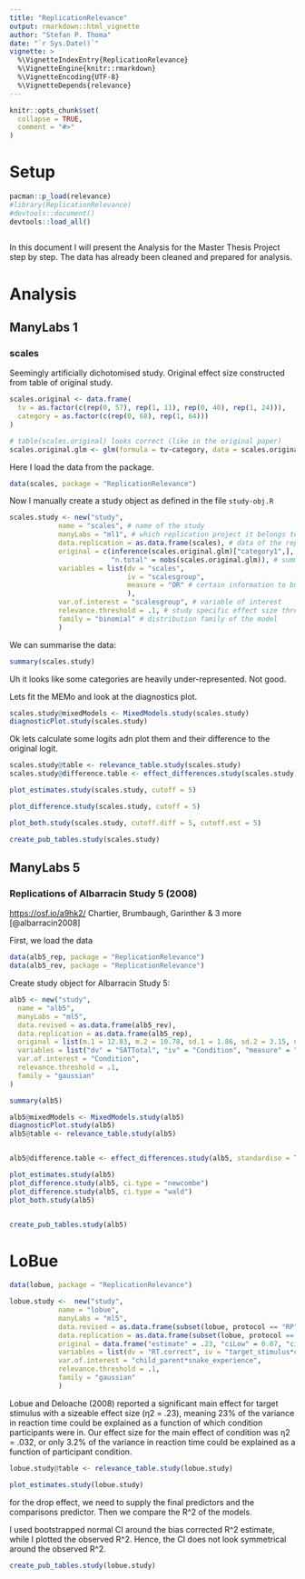 ```yaml
---
title: "ReplicationRelevance"
output: rmarkdown::html_vignette
author: "Stefan P. Thoma"
date: "`r Sys.Date()`"
vignette: >
  %\VignetteIndexEntry{ReplicationRelevance}
  %\VignetteEngine{knitr::rmarkdown}
  %\VignetteEncoding{UTF-8}
  %\VignetteDepends{relevance} 
---
```


```r
knitr::opts_chunk$set(
  collapse = TRUE,
  comment = "#>"
)
```
# Setup
```r
pacman::p_load(relevance)
#library(ReplicationRelevance)
#devtools::document()
devtools::load_all()
 
```

In this document I will present the Analysis for the Master Thesis Project step by step. 
The data has already been cleaned and prepared for analysis.


# Analysis

## ManyLabs 1

### scales
Seemingly artificially dichotomised study.
Original effect size constructed from table of original study.
```r
scales.original <- data.frame(
  tv = as.factor(c(rep(0, 57), rep(1, 11), rep(0, 40), rep(1, 24))),
  category = as.factor(c(rep(0, 68), rep(1, 64)))
)

# table(scales.original) looks correct (like in the original paper)
scales.original.glm <- glm(formula = tv~category, data = scales.original, family="binomial", )
```

Here I load the data from the package.
```r
data(scales, package = "ReplicationRelevance")
```



Now I manually create a study object as defined in the file `study-obj.R`


```r
scales.study <- new("study", 
            name = "scales", # name of the study
            manyLabs = "ml1", # which replication project it belongs to
            data.replication = as.data.frame(scales), # data of the replication
            original = c(inference(scales.original.glm)["category1",],
                         "n.total" = nobs(scales.original.glm)), # summary of the original study
            variables = list(dv = "scales",
                             iv = "scalesgroup",
                             measure = "OR" # certain information to build the models
                             ), 
            var.of.interest = "scalesgroup", # variable of interest
            relevance.threshold = .1, # study specific effect size threshold
            family = "binomial" # distribution family of the model
            )
```

We can summarise the data:
```r
summary(scales.study)
```

Uh it looks like some categories are heavily under-represented. Not good. 


Lets fit the MEMo and look at the diagnostics plot.
```r
scales.study@mixedModels <- MixedModels.study(scales.study)
diagnosticPlot.study(scales.study)
```

Ok lets calculate some logits adn plot them and their difference to the original logit.
```r
scales.study@table <- relevance_table.study(scales.study)
scales.study@difference.table <- effect_differences.study(scales.study)
```


```r
plot_estimates.study(scales.study, cutoff = 5)

plot_difference.study(scales.study, cutoff = 5)

plot_both.study(scales.study, cutoff.diff = 5, cutoff.est = 5)

```

```r
create_pub_tables.study(scales.study)
```



## ManyLabs 5

### Replications of Albarracin Study 5 (2008)

<https://osf.io/a9hk2/> Chartier, Brumbaugh, Garinther & 3 more
[@albarracin2008]

First, we load the data

```r
data(alb5_rep, package = "ReplicationRelevance")
data(alb5_rev, package = "ReplicationRelevance")
```

Create study object for Albarracin Study 5:

```r
alb5 <- new("study", 
  name = "alb5", 
  manyLabs = "ml5",
  data.revised = as.data.frame(alb5_rev), 
  data.replication = as.data.frame(alb5_rep),
  original = list(m.1 = 12.83, m.2 = 10.78, sd.1 = 1.86, sd.2 = 3.15, n.1 = 18, n.2 = 18), 
  variables = list("dv" = "SATTotal", "iv" = "Condition", "measure" = "SMD"),
  var.of.interest = "Condition",
  relevance.threshold = .1,
  family = "gaussian"
)

summary(alb5)
```

```r


alb5@mixedModels <- MixedModels.study(alb5)
diagnosticPlot.study(alb5)
alb5@table <- relevance_table.study(alb5)


alb5@difference.table <- effect_differences.study(alb5, standardise = TRUE)

plot_estimates.study(alb5)
plot_difference.study(alb5, ci.type = "newcombe")
plot_difference.study(alb5, ci.type = "wald")
plot_both.study(alb5)


create_pub_tables.study(alb5)


```


# LoBue 


```r
data(lobue, package = "ReplicationRelevance")
```

```r
lobue.study <-  new("study", 
            name = "lobue", 
            manyLabs = "ml5",
            data.revised = as.data.frame(subset(lobue, protocol == "RP")),
            data.replication = as.data.frame(subset(lobue, protocol == "NP")),
            original = data.frame("estimate" = .23, "ciLow" = 0.07, "ciUp" = 0.49, "n.total" = 48),
            variables = list(dv = "RT.correct", iv = "target_stimulus*child_parent*snake_experience", measure = "drop"),
            var.of.interest = "child_parent*snake_experience",
            relevance.threshold = .1,
            family = "gaussian"
            )

```

| Lobue and Deloache (2008) reported a significant main effect for target stimulus with a sizeable effect size (η2 = .23), meaning 23% of the variance in reaction time could be explained as a function of which condition participants were in.  Our effect size for the main effect of condition was η2 = .032, or only 3.2% of the variance in reaction time could be explained as a function of participant condition. 
```r
lobue.study@table <- relevance_table.study(lobue.study)

plot_estimates.study(lobue.study) 

```
for the drop effect, we need to supply the final predictors and the comparisons predictor.
Then we compare the R^2 of the models. 

I used bootstrapped normal CI around the bias corrected R^2 estimate, while I plotted the observed R^2.
Hence, the CI does not look symmetrical around the observed R^2. 
```r
create_pub_tables.study(lobue.study)

```

